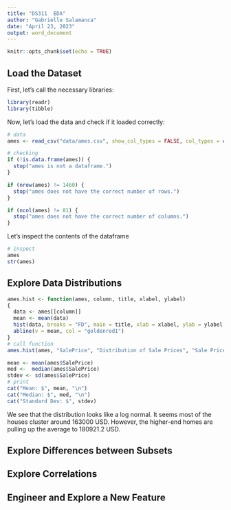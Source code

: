```yaml
---
title: "DS311  EDA"
author: "Gabrielle Salamanca"
date: "April 23, 2023"
output: word_document
---
```


```r
knitr::opts_chunk$set(echo = TRUE)
```

## Load the Dataset

First, let's call the necessary libraries:

```r
library(readr)
library(tibble)
```

Now, let's load the data and check if it loaded correctly:

```r
# data
ames <- read_csv("data/ames.csv", show_col_types = FALSE, col_types = cols())

# checking
if (!is.data.frame(ames)) {
  stop("ames is not a dataframe.")
}

if (nrow(ames) != 1460) {
  stop("ames does not have the correct number of rows.")
}

if (ncol(ames) != 81) {
  stop("ames does not have the correct number of columns.")
}
```

Let's inspect the contents of the dataframe

```r
# inspect
ames
str(ames)
```

## Explore Data Distributions

```r
ames.hist <- function(ames, column, title, xlabel, ylabel) 
{
  data <- ames[[column]]
  mean <- mean(data)
  hist(data, breaks = "FD", main = title, xlab = xlabel, ylab = ylabel, col = "darkmagenta")
  abline(v = mean, col = "goldenrod1")
}
# call function
ames.hist(ames, "SalePrice", "Distribution of Sale Prices", "Sale Price", "Number of Houses")
```

```r
mean <- mean(ames$SalePrice)
med <-  median(ames$SalePrice)
stdev <- sd(ames$SalePrice)
# print
cat("Mean: $", mean, "\n")
cat("Median: $", med, "\n")
cat("Standard Dev: $", stdev)
```

We see that the distribution looks like a log normal. It seems most of the houses cluster around 163000 USD. However, the higher-end homes are pulling up the average to 180921.2 USD.

## Explore Differences between Subsets

## Explore Correlations

## Engineer and Explore a New Feature
